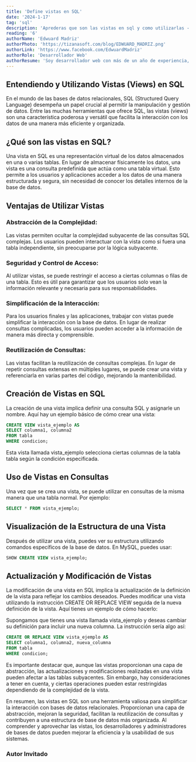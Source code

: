 ```yaml
---
title: 'Define vistas en SQL'
date: '2024-1-17'
tag: 'sql'
description: 'Aprederas que son las vistas en sql y como utilizarlas - conceptos y comandos.'
reading: '6'
authorName: 'Edwuard Madriz'
authorPhoto: 'https://tizanasoft.com/blog/EDWUARD_MADRIZ.png'
authorLink: 'https://www.facebook.com/EdwuardMadriz'
authorRole: 'Desarrollador Web'
authorResume: 'Soy desarrollador web con más de un año de experiencia, mi fortaleza radica en trabajar en el “detrás de escena” de los sitios web que es la parte que se encarga de que toda la lógica de una página web funcione, también tengo habilidades para trabajar en la parte visual.'
---
```


## Entendiendo y Utilizando Vistas (Views) en SQL

En el mundo de las bases de datos relacionales, SQL (Structured Query Language) desempeña un papel crucial al permitir la manipulación y gestión de datos. Entre las muchas herramientas que ofrece SQL, las vistas (views) son una característica poderosa y versátil que facilita la interacción con los datos de una manera más eficiente y organizada.

## ¿Qué son las vistas en SQL?

Una vista en SQL es una representación virtual de los datos almacenados en una o varias tablas. En lugar de almacenar físicamente los datos, una vista es una consulta predefinida que actúa como una tabla virtual. Esto permite a los usuarios y aplicaciones acceder a los datos de una manera estructurada y segura, sin necesidad de conocer los detalles internos de la base de datos.

## Ventajas de Utilizar Vistas

### Abstracción de la Complejidad:
Las vistas permiten ocultar la complejidad subyacente de las consultas SQL complejas. Los usuarios pueden interactuar con la vista como si fuera una tabla independiente, sin preocuparse por la lógica subyacente.

### Seguridad y Control de Acceso:
Al utilizar vistas, se puede restringir el acceso a ciertas columnas o filas de una tabla. Esto es útil para garantizar que los usuarios solo vean la información relevante y necesaria para sus responsabilidades.

### Simplificación de la Interacción:
Para los usuarios finales y las aplicaciones, trabajar con vistas puede simplificar la interacción con la base de datos. En lugar de realizar consultas complicadas, los usuarios pueden acceder a la información de manera más directa y comprensible.

### Reutilización de Consultas:
Las vistas facilitan la reutilización de consultas complejas. En lugar de repetir consultas extensas en múltiples lugares, se puede crear una vista y referenciarla en varias partes del código, mejorando la mantenibilidad.

## Creación de Vistas en SQL
La creación de una vista implica definir una consulta SQL y asignarle un nombre. Aquí hay un ejemplo básico de cómo crear una vista:

```sql
CREATE VIEW vista_ejemplo AS
SELECT columna1, columna2
FROM tabla
WHERE condicion;
```
Esta vista llamada vista_ejemplo selecciona ciertas columnas de la tabla tabla según la condición especificada.

## Uso de Vistas en Consultas
Una vez que se crea una vista, se puede utilizar en consultas de la misma manera que una tabla normal. Por ejemplo:

```sql
SELECT * FROM vista_ejemplo;
```

## Visualización de la Estructura de una Vista
Después de utilizar una vista, puedes ver su estructura utilizando comandos específicos de la base de datos. En MySQL, puedes usar:

```sql
SHOW CREATE VIEW vista_ejemplo;
```

## Actualización y Modificación de Vistas
La modificación de una vista en SQL implica la actualización de la definición de la vista para reflejar los cambios deseados. Puedes modificar una vista utilizando la instrucción CREATE OR REPLACE VIEW seguida de la nueva definición de la vista. Aquí tienes un ejemplo de cómo hacerlo:

Supongamos que tienes una vista llamada vista_ejemplo y deseas cambiar su definición para incluir una nueva columna. La instrucción sería algo así:

```sql
CREATE OR REPLACE VIEW vista_ejemplo AS
SELECT columna1, columna2, nueva_columna
FROM tabla
WHERE condicion;
```
Es importante destacar que, aunque las vistas proporcionan una capa de abstracción, las actualizaciones y modificaciones realizadas en una vista pueden afectar a las tablas subyacentes. Sin embargo, hay consideraciones a tener en cuenta, y ciertas operaciones pueden estar restringidas dependiendo de la complejidad de la vista.

En resumen, las vistas en SQL son una herramienta valiosa para simplificar la interacción con bases de datos relacionales. Proporcionan una capa de abstracción, mejoran la seguridad, facilitan la reutilización de consultas y contribuyen a una estructura de base de datos más organizada. Al comprender y aprovechar las vistas, los desarrolladores y administradores de bases de datos pueden mejorar la eficiencia y la usabilidad de sus sistemas.

### Autor Invitado
